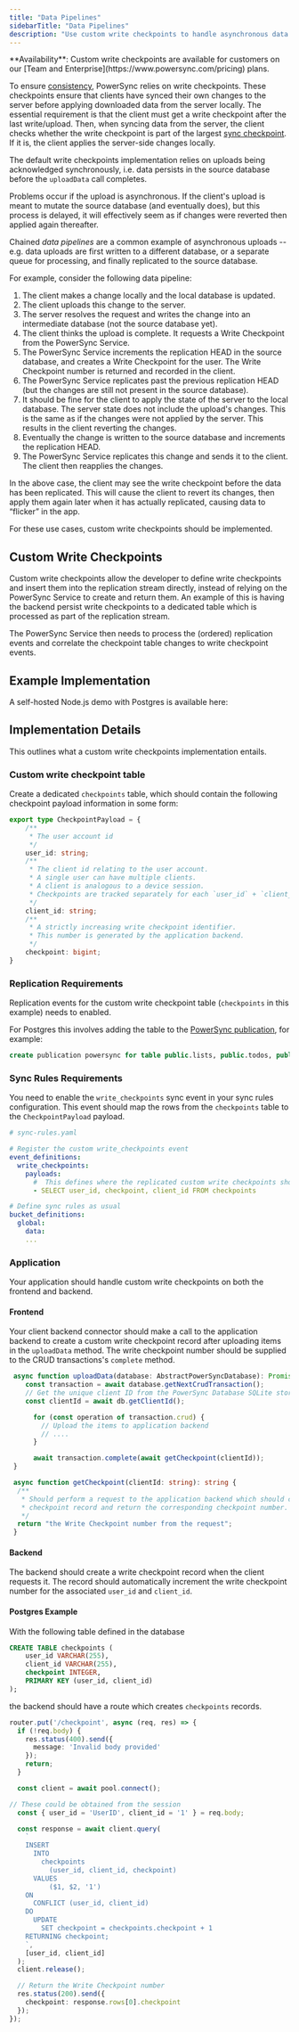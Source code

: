 ```yaml
---
title: "Data Pipelines"
sidebarTitle: "Data Pipelines"
description: "Use custom write checkpoints to handle asynchronous data uploads, as in chained data pipelines."
---
```


<Info>
**Availability**:
Custom write checkpoints are available for customers on our [Team and Enterprise](https://www.powersync.com/pricing) plans.
</Info>

To ensure [consistency](/architecture/consistency), PowerSync relies on write checkpoints. These checkpoints ensure that clients have synced their own changes to the server before applying downloaded data from the server locally. The essential requirement is that the client must get a write checkpoint after the last write/upload. Then, when syncing data from the server, the client checks whether the write checkpoint is part of the largest [sync checkpoint](https://github.com/powersync-ja/powersync-service/blob/main/docs/sync-protocol.md). If it is, the client applies the server-side changes locally.

The default write checkpoints implementation relies on uploads being acknowledged synchronously, i.e. data persists in the source database before the `uploadData` call completes.

Problems occur if the upload is asynchronous. If the client's upload is meant to mutate the source database (and eventually does), but this process is delayed, it will effectively seem as if changes were reverted then applied again thereafter.

Chained *data pipelines* are a common example of asynchronous uploads -- e.g. data uploads are first written to a different database, or a separate queue for processing, and finally replicated to the source database. 

For example, consider the following data pipeline:

1. The client makes a change locally and the local database is updated.
2. The client uploads this change to the server. 
3. The server resolves the request and writes the change into an intermediate database (not the source database yet).
4. The client thinks the upload is complete. It requests a Write Checkpoint from the PowerSync Service.
5. The PowerSync Service increments the replication HEAD in the source database, and creates a Write Checkpoint for the user. The Write Checkpoint number is returned and recorded in the client.
6. The PowerSync Service replicates past the previous replication HEAD (but the changes are still not present in the source database).
7. It should be fine for the client to apply the state of the server to the local database. The server state does not include the upload's changes. This is the same as if the changes were not applied by the server. This results in the client reverting the changes.
8. Eventually the change is written to the source database and increments the replication HEAD.
9. The PowerSync Service replicates this change and sends it to the client. The client then reapplies the changes.

In the above case, the client may see the write checkpoint before the data has been replicated. This will cause the client to revert its changes, then apply them again later when it has actually replicated, causing data to “flicker” in the app.

For these use cases, custom write checkpoints should be implemented.

## Custom Write Checkpoints

Custom write checkpoints allow the developer to define write checkpoints and insert them into the replication stream directly, instead of relying on the PowerSync Service to create and return them. An example of this is having the backend persist write checkpoints to a dedicated table which is processed as part of the replication stream.

The PowerSync Service then needs to process the (ordered) replication events and correlate the checkpoint table changes to write checkpoint events.

## Example Implementation

A self-hosted Node.js demo with Postgres is available here:

<Card title="Custom Write Checkpoints (NodeJS + Postgres)" icon="github" href="https://github.com/powersync-ja/self-host-demo/tree/main/demos/nodejs-custom-checkpoints/README.md" horizontal>
</Card>

## Implementation Details

This outlines what a custom write checkpoints implementation entails.

### Custom write checkpoint table

Create a dedicated `checkpoints` table, which should contain the following checkpoint payload information in some form:

```TypeScript
export type CheckpointPayload = {
    /**
     * The user account id
     */
    user_id: string;
    /**
     * The client id relating to the user account.
     * A single user can have multiple clients.
     * A client is analogous to a device session.
     * Checkpoints are tracked separately for each `user_id` + `client_id`.
     */
    client_id: string;
    /**
     * A strictly increasing write checkpoint identifier.
     * This number is generated by the application backend.
     */
    checkpoint: bigint;
}
```

### Replication Requirements

Replication events for the custom write checkpoint table (`checkpoints` in this example) needs to enabled.

For Postgres this involves adding the table to the [PowerSync publication](/usage/installation/database-setup), for example:

```SQL
create publication powersync for table public.lists, public.todos, public.checkpoints;
```

### Sync Rules Requirements

You need to enable the `write_checkpoints` sync event in your sync rules configuration. This event should map the rows from the `checkpoints` table to the `CheckpointPayload` payload.

```YAML
# sync-rules.yaml

# Register the custom write_checkpoints event
event_definitions:
  write_checkpoints:
    payloads:
      #  This defines where the replicated custom write checkpoints should be extracted from
      - SELECT user_id, checkpoint, client_id FROM checkpoints

# Define sync rules as usual
bucket_definitions:
  global:
    data:
    ...
```

### Application

Your application should handle custom write checkpoints on both the frontend and backend.

#### Frontend

Your client backend connector should make a call to the application backend to create a custom write checkpoint record after uploading items in the `uploadData` method. The write checkpoint number should be supplied to the CRUD transactions's `complete` method.

```TypeScript
 async function uploadData(database: AbstractPowerSyncDatabase): Promise<void> {
    const transaction = await database.getNextCrudTransaction();
    // Get the unique client ID from the PowerSync Database SQLite storage
    const clientId = await db.getClientId();

      for (const operation of transaction.crud) {
        // Upload the items to application backend
        // ....
      }

      await transaction.complete(await getCheckpoint(clientId));
 }

 async function getCheckpoint(clientId: string): string {
  /**
   * Should perform a request to the application backend which should create the write
   * checkpoint record and return the corresponding checkpoint number.
   */
  return "the Write Checkpoint number from the request";
 }
```

#### Backend

The backend should create a write checkpoint record when the client requests it. The record should automatically increment the write checkpoint number for the associated `user_id` and `client_id`.

#### Postgres Example

With the following table defined in the database

```SQL
CREATE TABLE checkpoints (
    user_id VARCHAR(255),
    client_id VARCHAR(255),
    checkpoint INTEGER,
    PRIMARY KEY (user_id, client_id)
);
```

the backend should have a route which creates `checkpoints` records.

```TypeScript
router.put('/checkpoint', async (req, res) => {
  if (!req.body) {
    res.status(400).send({
      message: 'Invalid body provided'
    });
    return;
  }

  const client = await pool.connect();

// These could be obtained from the session
  const { user_id = 'UserID', client_id = '1' } = req.body;

  const response = await client.query(
    `
    INSERT
      INTO
        checkpoints
          (user_id, client_id, checkpoint)
      VALUES
          ($1, $2, '1')
    ON
      CONFLICT (user_id, client_id)
    DO
      UPDATE
        SET checkpoint = checkpoints.checkpoint + 1
    RETURNING checkpoint;
    `,
    [user_id, client_id]
  );
  client.release();

  // Return the Write Checkpoint number
  res.status(200).send({
    checkpoint: response.rows[0].checkpoint
  });
});

```